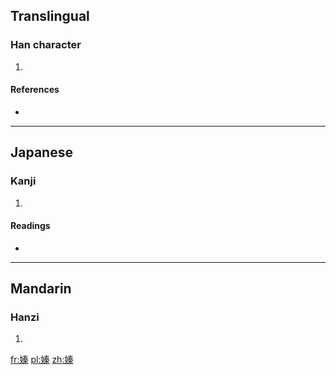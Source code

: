 ==Translingual==

===Han character===
{{Han char|rn=38|rad=女|as=10|sn=13|four=4549<sub>4</sub>|canj=女手大木 (VQKD)|ids=⿰[[女]][[秦]]}}

# {{defn|Han|sort=女10}}

====References====
* {{Han ref|kx=0268.320|dkj=06601|hdz=21070.070|uh=5AC0|ud=23232|bh=DD41|bd=56641}}

----

==Japanese==

===Kanji===
{{ja-kanji|grade=|rs=女10}}

# {{defn|lang=ja|sort=女10}}

====Readings====
* {{ja-readings|on=[[しん]] (shin), [[じん]] (jin)|kun=}}

----

==Mandarin==

===Hanzi===
{{cmn-hanzi|pin=[[piāo]] ([[piao1]]), [[piáo]] ([[piao2]]), [[qín]] ([[qin2]])|wg=p'iao<sup>1</sup>, p'iao<sup>2</sup>, ch'in<sup>2</sup>}}

# {{defn|lang=cmn|sort=女10}}

[[fr:嫀]]
[[pl:嫀]]
[[zh:嫀]]
